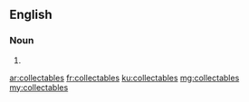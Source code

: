 ==English==

===Noun===
{{head|en}}

# {{plural of|collectable}}

[[ar:collectables]]
[[fr:collectables]]
[[ku:collectables]]
[[mg:collectables]]
[[my:collectables]]